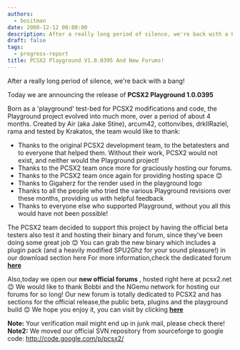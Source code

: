 ```yaml
---
authors:
  - bositman
date: 2008-12-12 00:00:00
description: After a really long period of silence, we're back with a bang!
draft: false
tags:
  - progress-report
title: PCSX2 Playground V1.0.0395 And New Forums!
---
```


After a really long period of silence, we're back with a bang!

<!-- truncate -->

Today we are announcing the release of **PCSX2 Playground 1.0.0395**

Born as a 'playground' test-bed for PCSX2 modifications and code, the
Playground project evolved into much more, over a period of about 4
months.
Created by Air (aka Jake Stine), arcum42, cottonvibes, drkIIRaziel, rama
and tested by Krakatos, the team would like to thank:

- Thanks to the original PCSX2 development team, to the betatesters and
  to everyone that helped them. Without their work, PCSX2 would not exist,
  and neither would the Playground project!
- Thanks to the PCSX2 team once more for graciously hosting our forums.
- Thanks to the PCSX2 team once again for providing hosting space
  😊
- Thanks to Gigaherz for the render used in the playground logo
- Thanks to all the people who tried the various Playground revisions
  over these months, providing us with helpful feedback
- Thanks to everyone else who supported Playground, without you all this
  would have not been possible!

The PCSX2 team decided to support this project by having the official
beta testers also test it and hosting their binary and forum, since
they've been doing some great job
😊
You can grab the new binary which includes a plugin pack (and a heavily
modified SPU2Ghz for your sound pleasure!) in our download section here
For more information,check the dedicated forum
**[here](http://forums.pcsx2.net/thread-2341.html)**

Also,today we open our **new official forums** , hosted right here at
pcsx2.net
😊 We would like to thank Bobbi and the NGemu
network for hosting our forums for so long!
Our new forum is totally dedicated to PCSX2 and has sections for the
official release,the public beta, plugins and the playground build
😊
We hope you enjoy it, you can visit by clicking
**[here](http://forums.pcsx2.net/index.php)**

**Note:** Your verification mail might end up in junk mail, please check
there!
**Note2:** We moved our official SVN repository from sourceforge to
google code: http://code.google.com/p/pcsx2/

